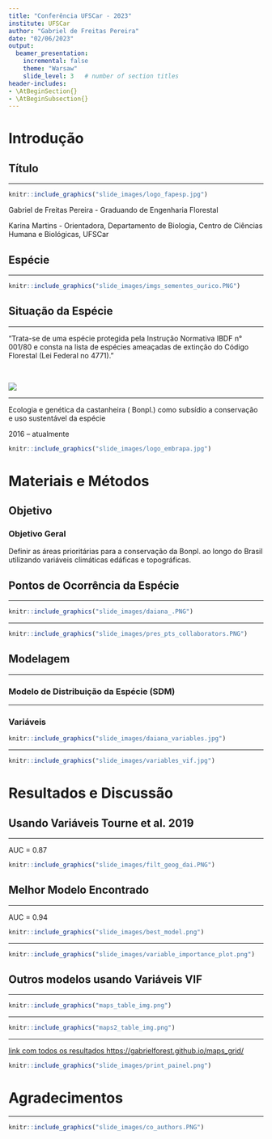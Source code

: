 ```yaml
---
title: "Conferência UFSCar - 2023"
institute: UFSCar
author: "Gabriel de Freitas Pereira"
date: "02/06/2023"
output: 
  beamer_presentation:
    incremental: false
    theme: "Warsaw"
    slide_level: 3   # number of section titles
header-includes:
- \AtBeginSection{}
- \AtBeginSubsection{}
---
```



# Introdução

## Título

---

\begin{center}
  {\textbf {Definição de áreas prioritárias para conservação de castanheira-do-brasil com base na distribuição atual e futura.}}
\end{center}

```r
knitr::include_graphics("slide_images/logo_fapesp.jpg")
```  

\scriptsize Gabriel de Freitas Pereira - Graduando de Engenharia Florestal \  


\scriptsize Karina Martins - Orientadora, Departamento de Biologia, Centro de Ciências Humana e Biológicas, UFSCar


## Espécie

---

\begin{emph}
  {\emph {Bertholletia excelsa}}
\end{emph}

```r
knitr::include_graphics("slide_images/imgs_sementes_ourico.PNG")
```

\center {\scriptsize {\color{blue}Figura 1}: fotos Karina Martins (1 a 3) e Renata Silva (4)} 


## Situação da Espécie

--- 

\center “Trata-se de uma espécie protegida pela Instrução Normativa IBDF n° 001/80 e consta na lista de espécies ameaçadas de extinção do Código Florestal (Lei Federal no 4771).”

\center {\scriptsize {\color{blue}Fonte}: Embrapa}

\  

![](slide_images/iucn_cast.jpg)

\center {\scriptsize {\color{blue}Figura 2}: fonte https://www.iucnredlist.org}


---

\begin{center} 
  Projeto {\textbf {EcoGenCast}}
\end{center}

\center 

Ecologia e genética da castanheira (\emph {Bertholletia excelsa} Bonpl.) como subsídio a conservação e uso sustentável da espécie

2016 – atualmente 

```r
knitr::include_graphics("slide_images/logo_embrapa.jpg")
```

\center {\scriptsize {\color{blue}Figura 3}: fonte https://www.embrapa.br/}

# Materiais e Métodos

## Objetivo 

### Objetivo Geral

\center

Definir as áreas prioritárias para a conservação da \emph {Bertholletia excelsa} Bonpl. ao longo do Brasil utilizando variáveis climáticas edáficas e topográficas.


## Pontos de Ocorrência da Espécie

--- 

```r
knitr::include_graphics("slide_images/daiana_.PNG")
```

\center {\scriptsize {\color{blue}Figura 4}: Tourne et al. 2019. \textbf {Ecology and Evolution}.}

---

```r
knitr::include_graphics("slide_images/pres_pts_collaborators.PNG")
```

\center {\scriptsize {\color{blue}Figura 5}: Registros de ocorrência reunidos da castanheira.}

## Modelagem

---

### Modelo de Distribuição da Espécie (SDM)

\begin{itemize} \itemsep7pt

  \item Combinação de 10 algoritmos, pacote BiodiversityR: 
  
        MAXENT, RF, GBM, GLMSTEP, GLMNET, GAMSTEP, MGCV, FDA, SVM e EARTH
        
  \item Validação cruzada espacial por blocos:
      
        pacote blockCV

  \item Tipos de filtragens testadas:
        
        - Geográfica
        
        - Geográfica + Ambiental 
  
  \item Variações:
        
        - Pan-Amazônia / Amazônia brasileira
        
        - Registros de geoglifos e terra-preta 
        
        - 2 cenários futuros


\end{itemize}

--- 

### Variáveis 


```r
knitr::include_graphics("slide_images/daiana_variables.jpg")
```

\center {\scriptsize {\color{blue}Figura 6}: Variáveis Tourne et al., 2019.}

---

```r
knitr::include_graphics("slide_images/variables_vif.jpg")
```

\center {\scriptsize {\color{blue}Figura 7}: Variáveis VIF.}


# Resultados e Discussão

## Usando Variáveis Tourne et al. 2019

---

AUC = 0.87

```r
knitr::include_graphics("slide_images/filt_geog_dai.PNG")
```


\center {\scriptsize {\color{blue}Figura 8}: Probabilidade de ocorrência da Bertholletia excelsa numa escala de 0 a 1000 adequadas para a modelagem à resolução 2.5 arco minutos usando a filtragem geográfica.}


## Melhor Modelo Encontrado

---

AUC = 0.94

```r
knitr::include_graphics("slide_images/best_model.png")
```

\center {\scriptsize {\color{blue}Figura 9}: Modelo usando filtragem geográfica + ambiental à resolução 2.5 arco minutos, e suas projeções futuras nos cenários SSP245 e SSP585 para o período médio de 2050.}

---

```r
knitr::include_graphics("slide_images/variable_importance_plot.png")
```

\center {\scriptsize {\color{blue}Figura 10}: Variáveis que mais impactaram o melhor modelo.}


## Outros modelos usando Variáveis VIF

---

```r
knitr::include_graphics("maps_table_img.png")
```

\center {\scriptsize {\color{blue}Figura 11}: Resultados dos Modelos.}


---

```r
knitr::include_graphics("maps2_table_img.png")
```

\center {\scriptsize {\color{blue}Figura 12}: Resultados dos Modelos.}

---

[ link com todos os resultados \color{blue}https://gabrielforest.github.io/maps_grid/](https://gabrielforest.github.io/maps_grid/)

```r
knitr::include_graphics("slide_images/print_painel.png")
```
\center {\scriptsize {\color{blue}Figura 13}: Dashboard com todos os resultados.}


# Agradecimentos

---

```r
knitr::include_graphics("slide_images/co_authors.PNG")
```







